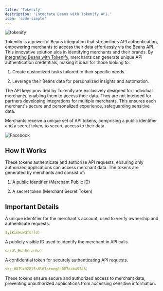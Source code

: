 ```yaml
---
title: 'Tokenify'
description: 'Integrate Beans with Tokenify API.'
icon: 'code-simple'
---
```


<Frame caption="tokenify">
  <img
    src="/assets/images/integrations/tokenify/hero.webp"
    style={{ borderRadius: '0.5rem' }}
    title="tokenify"
    alt="tokenify"
  />
</Frame>

Tokenify is a powerful Beans integration that streamlines API authentication, empowering merchants to access their data
effortlessly via the Beans API. This innovative solution aids in identifying merchants and their brands. By [integrating Beans with Tokenify](https://www.bns.re/integrations/trellis:tokenify), merchants can generate unique API authentication credentials, making it ideal for those looking to:

1. Create customized tasks tailored to their specific needs.

2. Leverage their Beans data for personalized insights and automation.

<Warning>
  The API keys provided by Tokenify are exclusively designed for individual merchants, enabling them to access their
  data. They are not intended for partners developing integrations for multiple merchants. This ensures each merchant's
  secure and personalized experience, safeguarding sensitive data.
</Warning>

Merchants receive a unique set of API tokens, comprising a public identifier and a secret token, to secure access to their data.

<Frame>
  <img src="/assets/images/integrations/tokenify/credentials.webp" alt="Facebook" style={{ borderRadius: '0.5rem' }} />
</Frame>

## How it Works

These tokens authenticate and authorize API requests, ensuring only authorized applications can access merchant data.
The tokens are generated by merchants and consist of:

1. A public identifier (Merchant Public ID)

2. A secret token (Merchant Secret Token)

## Important Details

<AccordionGroup>
<Accordion title= "Merchant Account Identifier"> 
A unique identifier for the merchant's account, used to verify ownership and authenticate requests.

```yaml
$yikinkuwdforld)
```

</Accordion>

<Accordion title= "Merchant Public ID">
 A publicly visible ID used to identify the merchant in API calls.

```yaml
card\_Hoh6rranhz)
```

</Accordion>
<Accordion title= "Merchant Secret Token">
 A confidential token for securely authenticating API requests.

```yaml
sk\_0879x928l5s6l67otoeg8a087oab45783)
```

</Accordion>
</AccordionGroup>
 These tokens ensure secure and authorized access to merchant data, preventing unauthorized applications from accessing sensitive information.
